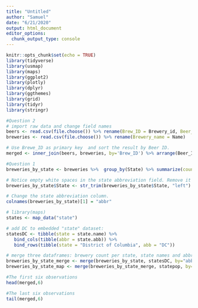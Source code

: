 ```yaml
---
title: "Untitled"
author: "Samuel"
date: "6/21/2020"
output: html_document
editor_options: 
  chunk_output_type: console
---
```


```r
knitr::opts_chunk$set(echo = TRUE)
library(tidyverse)
library(usmap)
library(maps)
library(ggplot2)
library(plotly)
library(dplyr)
library(ggthemes)
library(grid)
library(tidyr)
library(stringr)
```

```r
#Question 2
# import raw data and change field names 
beers <- read.csv(file.choose()) %>% rename(Brew_ID = Brewery_id, Beer_name = Name)
breweries <- read.csv(file.choose()) %>% rename(Brewery_name = Name)

# Use Brewe_ID as primary key  and sort the result by Beer ID.
merged <- inner_join(beers, breweries, by='Brew_ID') %>% arrange(Beer_ID)
```
```r

#Question 1
breweries_by_state <- breweries %>%  group_by(State) %>% summarize(count = n())

# Notice empty white spaces in the state abbreviation field. Remove it first:
breweries_by_state$State <- str_trim(breweries_by_state$State, "left")

# Change the state abbreviation column.
colnames(breweries_by_state)[1] = "abbr"

# library(maps)
states <- map_data("state")

# add DC to embedded "state" dataset:
statesDC <- tibble(state = state.name) %>%
   bind_cols(tibble(abbr = state.abb)) %>% 
   bind_rows(tibble(state = "District of Columbia", abb = "DC"))

# merge three dataframes: brewery count per state, state names and abbreviations, and state population data
breweries_by_state_merge <- merge(breweries_by_state, statesDC, by="abbr")
breweries_by_state_map <- merge(breweries_by_state_merge, statepop, by="abbr")


```

```r
#The first six observations
head(merged,6)

#The last six observations
tail(merged,6)
```

```r

```